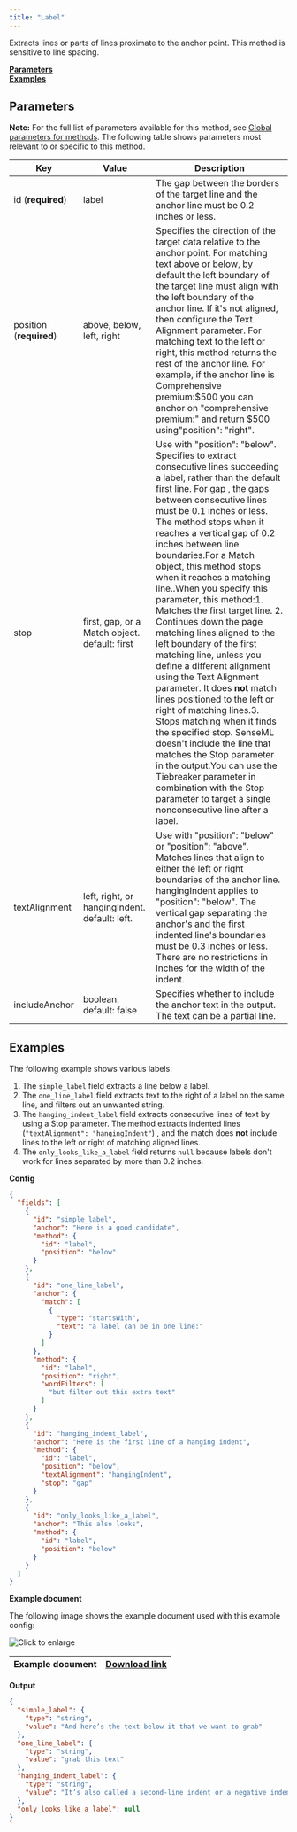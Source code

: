 ```yaml
---
title: "Label"
---
```


Extracts lines or parts of lines proximate to the anchor point. This method is sensitive to line spacing. 

[**Parameters**](/senseml-reference/methods/label#parameters)  
[**Examples**](/senseml-reference/methods/label#examples)

## Parameters

**Note:** For the full list of parameters available for this method, see [Global parameters for methods](/senseml-reference/field-query-object/method#global-parameters-for-methods). The following table shows parameters most relevant to or specific to this method.

| Key                     | Value                                         | Description                                                                                                                                                                                                                                                                                                                                                                                                                                                                                                                                                                                                                                                                                                                                                                                                                                                                                                                                                                            |
| ----------------------- | --------------------------------------------- | -------------------------------------------------------------------------------------------------------------------------------------------------------------------------------------------------------------------------------------------------------------------------------------------------------------------------------------------------------------------------------------------------------------------------------------------------------------------------------------------------------------------------------------------------------------------------------------------------------------------------------------------------------------------------------------------------------------------------------------------------------------------------------------------------------------------------------------------------------------------------------------------------------------------------------------------------------------------------------------- |
| id (**required**)       | label                                         | The gap between the borders of the target line and the anchor line must be 0.2 inches or less.                                                                                                                                                                                                                                                                                                                                                                                                                                                                                                                                                                                                                                                                                                                                                                                                                                                                                         |
| position (**required**) | above, below, left, right                     | Specifies the direction of the target data relative to the anchor point. For matching text above or below, by default the left boundary of the target line must align with the left boundary of the anchor line. If it's not aligned, then configure the Text Alignment parameter. For matching text to the left or right, this method returns the rest of the anchor line. For example, if the anchor line is Comprehensive premium:$500 you can anchor on "comprehensive premium:" and return $500 using"position": "right".                                                                                                                                                                                                                                                                                                                                                                                                                                                         |
| stop                    | first, gap, or a Match object. default: first | Use with "position": "below". Specifies to extract consecutive lines succeeding a label, rather than the default first line. For gap , the gaps between consecutive lines must be 0.1 inches or less. The method stops when it reaches a vertical gap of 0.2 inches between line boundaries.For a Match object, this method stops when it reaches a matching line..When you specify this parameter, this method:1\. Matches the first target line. 2\. Continues down the page matching lines aligned to the left boundary of the first matching line, unless you define a different alignment using the Text Alignment parameter. It does **not** match lines positioned to the left or right of matching lines.3\. Stops matching when it finds the specified stop. SenseML doesn't include the line that matches the Stop parameter in the output.You can use the Tiebreaker parameter in combination with the Stop parameter to target a single nonconsecutive line after a label. |
| textAlignment           | left, right, or hangingIndent. default: left. | Use with "position": "below" or "position": "above". Matches lines that align to either the left or right boundaries of the anchor line. hangingIndent applies to "position": "below". The vertical gap separating the anchor's and the first indented line's boundaries must be 0.3 inches or less. There are no restrictions in inches for the width of the indent.                                                                                                                                                                                                                                                                                                                                                                                                                                                                                                                                                                                                                  |
| includeAnchor           | boolean. default: false                       | Specifies whether to include the anchor text in the output. The text can be a partial line.                                                                                                                                                                                                                                                                                                                                                                                                                                                                                                                                                                                                                                                                                                                                                                                                                                                                                            |

## Examples

The following example shows various labels:

1. The `simple_label` field extracts a line below a label.
2. The `one_line_label` field extracts text to the right of a label on the same line, and filters out an unwanted string.
3. The `hanging_indent_label` field extracts consecutive lines of text by using a Stop parameter. The method extracts indented lines (`"textAlignment": "hangingIndent"`) , and the match does **not** include lines to the left or right of matching aligned lines.
4. The `only_looks_like_a_label` field returns `null` because labels don't work for lines separated by more than 0.2 inches.

**Config**

```JSON JSON 
{
  "fields": [
    {
      "id": "simple_label",
      "anchor": "Here is a good candidate",
      "method": {
        "id": "label",
        "position": "below"
      }
    },
    {
      "id": "one_line_label",
      "anchor": {
        "match": [
          {
            "type": "startsWith",
            "text": "a label can be in one line:"
          }
        ]
      },
      "method": {
        "id": "label",
        "position": "right",
        "wordFilters": [
          "but filter out this extra text"
        ]
      }
    },
    {
      "id": "hanging_indent_label",
      "anchor": "Here is the first line of a hanging indent",
      "method": {
        "id": "label",
        "position": "below",
        "textAlignment": "hangingIndent",
        "stop": "gap"
      }
    },
    {
      "id": "only_looks_like_a_label",
      "anchor": "This also looks",
      "method": {
        "id": "label",
        "position": "below"
      }
    }
  ]
}
```
**Example document**

The following image shows the example document used with this example config:

![Click to enlarge](/assets/v0/images/screenshots/labels.png)

| Example document | [Download link](https://raw.githubusercontent.com/sensible-hq/sensible-docs/main/readme-sync/assets/v0/pdfs/label.pdf) |
| ---------------- | ---------------------------------------------------------------------------------------------------------------------- |

**Output**

```JSON JSON 
{
  "simple_label": {
    "type": "string",
    "value": "And here’s the text below it that we want to grab"
  },
  "one_line_label": {
    "type": "string",
    "value": "grab this text"
  },
  "hanging_indent_label": {
    "type": "string",
    "value": "It’s also called a second-line indent or a negative indent. Multiple lines of text can be indented under the first line of the hanging indent."
  },
  "only_looks_like_a_label": null
}
`